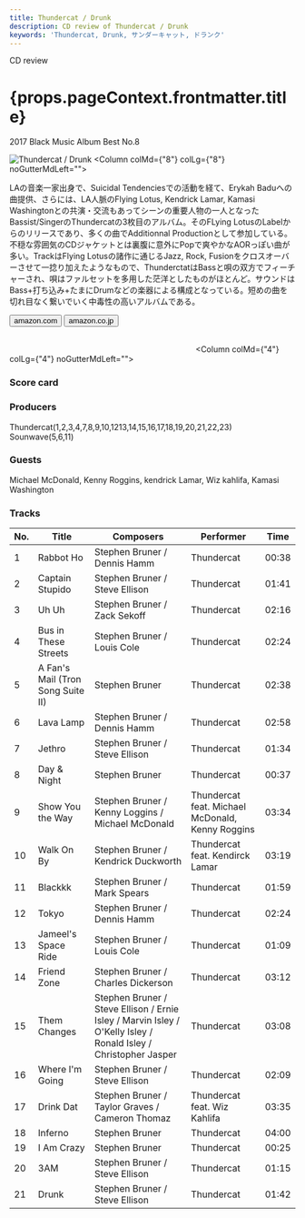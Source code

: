 ```yaml
---
title: Thundercat / Drunk
description: CD review of Thundercat / Drunk
keywords: 'Thundercat, Drunk, サンダーキャット, ドランク'
---
```




<p className="largeP">CD review</p>
<h1 className="h1--no--margin">{props.pageContext.frontmatter.title}</h1>
<p className="largeP"><Link to="/best50/2017/">2017 Black Music Album Best No.8</Link></p>

<Row  className="image-card-group">
	<Column colMd={"4"} colLg={"4"} noGutterMdLeft="">
       <ImageCard>

![Thundercat / Drunk](../../images/cd/thundercat1L.jpg) 
</ImageCard>
	</Column>
	<Column colMd={"8"} colLg={"8"} noGutterMdLeft="">
	<p>
	LAの音楽一家出身で、Suicidal Tendenciesでの活動を経て、Erykah Baduへの曲提供、さらには、LA人脈のFlying Lotus, Kendrick Lamar, Kamasi Washingtonとの共演・交流もあってシーンの重要人物の一人となったBassist/SingerのThundercatの3枚目のアルバム。そのFLying LotusのLabelからのリリースであり、多くの曲でAdditionnal Productionとして参加している。不穏な雰囲気のCDジャケットとは裏腹に意外にPopで爽やかなAORっぽい曲が多い。TrackはFlying Lotusの諸作に通じるJazz, Rock, Fusionをクロスオーバーさせて一捻り加えたようなもので、ThunderctatはBassと唄の双方でフィーチャーされ、唄はファルセットを多用した茫洋としたものがほとんど。サウンドはBass+打ち込み+たまにDrumなどの楽器による構成となっている。短めの曲を切れ目なく繋いでいく中毒性の高いアルバムである。
	</p>
	<div>
	  <Button href="https://amzn.to/31r2Cwt" kind="primary" size="small" renderIcon={ArrowUpRight24}>
      amazon.com
      </Button>
      <Button href="https://amzn.to/2DIgHha" kind="secondary" size="small" renderIcon={ArrowUpRight24}>
      amazon.co.jp
      </Button>
	</div>
	<a href="https://geo.music.apple.com/us/album/drunk/1197789099?mt=1&app=music&ls=1&at=11lcug" style="display:inline-block;overflow:hidden;background:url(https://linkmaker.itunes.apple.com/ja-jp/lockup.svg?releaseDate=2017-02-24&kind=album&bubble=apple_music&style=mono-black) no-repeat;width:180px;height:45px;"></a>
	<a href="https://geo.music.apple.com/us/album/drunk/1197789099?app=itunes&at=11lcug" style="display:inline-block;overflow:hidden;background:url(https://linkmaker.itunes.apple.com/ja-jp/badge-lrg.svg?releaseDate=2017-02-24&kind=album&bubble=itunes_music) no-repeat;width:140px;height:45px;"></a>
	</Column>
</Row>
<Row >
	<Column colMd={"4"} colLg={"4"} noGutterMdLeft="">
<div>
    <h3>Score card</h3>
	<SliderJS1 value="5" />
    <SliderJS2 value="1" />
	<SliderJS3 value="1" />
    <SliderJS4 value="9" />
</div>
</Column>
<Column colMd={"8"} colLg={"8"} noGutterMdLeft="">
<div>
<h3>Producers</h3>
<p>
Thundercat(1,2,3,4,7,8,9,10,1213,14,15,16,17,18,19,20,21,22,23)
<br/>Sounwave(5,6,11)
</p>
<h3>Guests</h3>
<p>
Michael McDonald, Kenny Roggins, kendrick Lamar, Wiz kahlifa, Kamasi Washington
</p>
</div>
</Column>
</Row>

<h3>Tracks</h3>

| No. |	 Title                            |	 Composers                                                                                                     	|	 Performer                                      | Time	|
| --- |	--------------------------------- | --------------------------------------------------------------------------------------------------------------- | ------------------------------------------------ 	| ----- |
| 1	  |	Rabbot Ho                         | Stephen Bruner / Dennis Hamm                                                                                   	| Thundercat                                      	| 00:38 |
| 2	  |	Captain Stupido                   | Stephen Bruner / Steve Ellison                                                                                 	| Thundercat                                      	| 01:41 |
| 3	  |	Uh Uh                             | Stephen Bruner / Zack Sekoff                                                                                   	| Thundercat                                      	| 02:16 |
| 4	  |	Bus in These Streets              | Stephen Bruner / Louis Cole                                                                                    	| Thundercat                                      	| 02:24 |
| 5	  |	A Fan's Mail (Tron Song Suite II) | Stephen Bruner                                                                                                 	| Thundercat                                      	| 02:38 |
| 6	  |	Lava Lamp                         | Stephen Bruner / Dennis Hamm                                                                                   	| Thundercat                                      	| 02:58 |
| 7	  |	Jethro                            | Stephen Bruner / Steve Ellison                                                                                 	| Thundercat                                      	| 01:34 |
| 8	  |	Day & Night                       | Stephen Bruner                                                                                                 	| Thundercat                                      	| 00:37 |
| 9	  |	Show You the Way                  | Stephen Bruner / Kenny Loggins / Michael McDonald                                                              	| Thundercat feat. Michael McDonald, Kenny Roggins	| 03:34 |
| 10  |	Walk On By                        | Stephen Bruner / Kendrick Duckworth                                                                            	| Thundercat feat. Kendirck Lamar                 	| 03:19 |
| 11  |	Blackkk                           | Stephen Bruner / Mark Spears                                                                                   	| Thundercat                                      	| 01:59 |
| 12  |	Tokyo                             | Stephen Bruner / Dennis Hamm                                                                                   	| Thundercat                                      	| 02:24 |
| 13  |	Jameel's Space Ride               | Stephen Bruner / Louis Cole                                                                                    	| Thundercat                                      	| 01:09 |
| 14  |	Friend Zone                       | Stephen Bruner / Charles Dickerson                                                                             	| Thundercat                                      	| 03:12 |
| 15  |	Them Changes                      | Stephen Bruner / Steve Ellison / Ernie Isley / Marvin Isley / O'Kelly Isley / Ronald Isley / Christopher Jasper	| Thundercat                                      	| 03:08 |
| 16  |	Where I'm Going                   | Stephen Bruner / Steve Ellison                                                                                 	| Thundercat                                      	| 02:09 |
| 17  |	Drink Dat                         | Stephen Bruner / Taylor Graves / Cameron Thomaz                                                                	| Thundercat feat. Wiz Kahlifa                    	| 03:35 |
| 18  |	Inferno                           | Stephen Bruner                                                                                                 	| Thundercat                                      	| 04:00 |
| 19  |	I Am Crazy                        | Stephen Bruner                                                                                                 	| Thundercat                                      	| 00:25 |
| 20  |	3AM                               | Stephen Bruner / Steve Ellison                                                                                 	| Thundercat                                      	| 01:15 |
| 21  |	Drunk                             | Stephen Bruner / Steve Ellison                                                                                 	| Thundercat                                      	| 01:42 |
